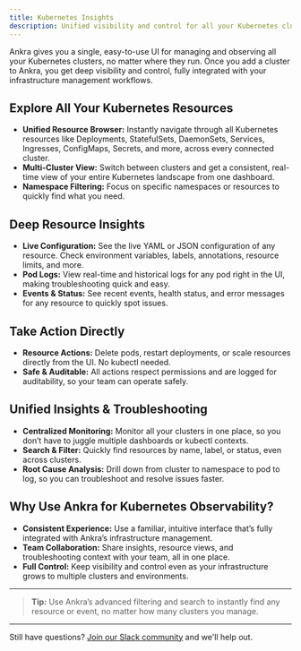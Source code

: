 ```yaml
---
title: Kubernetes Insights
description: Unified visibility and control for all your Kubernetes clusters in Ankra
---
```

Ankra gives you a single, easy-to-use UI for managing and observing all your Kubernetes clusters, no matter where they run. Once you add a cluster to Ankra, you get deep visibility and control, fully integrated with your infrastructure management workflows.

## Explore All Your Kubernetes Resources

- **Unified Resource Browser:** Instantly navigate through all Kubernetes resources like Deployments, StatefulSets, DaemonSets, Services, Ingresses, ConfigMaps, Secrets, and more, across every connected cluster.
- **Multi-Cluster View:** Switch between clusters and get a consistent, real-time view of your entire Kubernetes landscape from one dashboard.
- **Namespace Filtering:** Focus on specific namespaces or resources to quickly find what you need.

## Deep Resource Insights

- **Live Configuration:** See the live YAML or JSON configuration of any resource. Check environment variables, labels, annotations, resource limits, and more.
- **Pod Logs:** View real-time and historical logs for any pod right in the UI, making troubleshooting quick and easy.
- **Events & Status:** See recent events, health status, and error messages for any resource to quickly spot issues.

## Take Action Directly

- **Resource Actions:** Delete pods, restart deployments, or scale resources directly from the UI. No kubectl needed.
- **Safe & Auditable:** All actions respect permissions and are logged for auditability, so your team can operate safely.

## Unified Insights & Troubleshooting

- **Centralized Monitoring:** Monitor all your clusters in one place, so you don’t have to juggle multiple dashboards or kubectl contexts.
- **Search & Filter:** Quickly find resources by name, label, or status, even across clusters.
- **Root Cause Analysis:** Drill down from cluster to namespace to pod to log, so you can troubleshoot and resolve issues faster.

## Why Use Ankra for Kubernetes Observability?

- **Consistent Experience:** Use a familiar, intuitive interface that’s fully integrated with Ankra’s infrastructure management.
- **Team Collaboration:** Share insights, resource views, and troubleshooting context with your team, all in one place.
- **Full Control:** Keep visibility and control even as your infrastructure grows to multiple clusters and environments.

---

> **Tip:** Use Ankra’s advanced filtering and search to instantly find any resource or event, no matter how many clusters you manage.

---

Still have questions? [Join our Slack community](https://ankra.io/slack) and we'll help out.